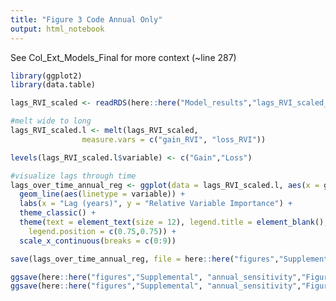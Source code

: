 ```yaml
---
title: "Figure 3 Code Annual Only"
output: html_notebook
---
```


See Col_Ext_Models_Final for more context (~line 287)

```r
library(ggplot2)
library(data.table)

lags_RVI_scaled <- readRDS(here::here("Model_results","lags_RVI_scaled_annual_obs.rds"))

```


```r
#melt wide to long
lags_RVI_scaled.l <- melt(lags_RVI_scaled,
                measure.vars = c("gain_RVI", "loss_RVI"))

levels(lags_RVI_scaled.l$variable) <- c("Gain","Loss")

#visualize lags through time
lags_over_time_annual_reg <- ggplot(data = lags_RVI_scaled.l, aes(x = gain_lag, y = value)) +
  geom_line(aes(linetype = variable)) +
  labs(x = "Lag (years)", y = "Relative Variable Importance") +
  theme_classic() +
  theme(text = element_text(size = 12), legend.title = element_blank(),
    legend.position = c(0.75,0.75)) +
  scale_x_continuous(breaks = c(0:9))

save(lags_over_time_annual_reg, file = here::here("figures","Supplemental","annual_sensitivity","lags_over_time_annual_regs.RData"))

ggsave(here::here("figures","Supplemental", "annual_sensitivity","Figure3_annualonly.eps"), height = 4, width = 6)
ggsave(here::here("figures","Supplemental", "annual_sensitivity","Figure3_annualonly.jpg"), height = 4, width = 6)


```

